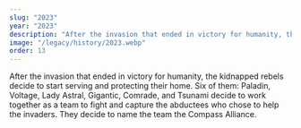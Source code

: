 ```yaml
---
slug: "2023"
year: "2023"
description: "After the invasion that ended in victory for humanity, the kidnapped rebels decide to start serving and protecting their home. Six of them: Paladin, Voltage, Lady Astral, Gigantic, Comrade, and Tsunami decide to work together as a team to fight and capture the abductees who chose to help the invaders. They decide to name the team the Compass Alliance."
image: "/legacy/history/2023.webp"
order: 13
---
```


After the invasion that ended in victory for humanity, the kidnapped rebels decide to start serving and protecting their home. Six of them: Paladin, Voltage, Lady Astral, Gigantic, Comrade, and Tsunami decide to work together as a team to fight and capture the abductees who chose to help the invaders. They decide to name the team the Compass Alliance.

